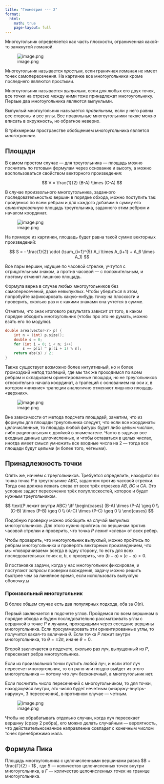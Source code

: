 ```yaml
---
title: "Геометрия --- 2"
format:
  html:
    math: true
    page-layout: full
---
```


Многоугольник определяется как часть плоскости, ограниченная какой-то замкнутой ломаной.

![image.png](/resources/images/polygons.png)

Многоугольник называется *простым*, если граничная ломаная не имеет точек самопересечения. На картинке все многоугольники кроме последнего являются простыми.

Многоугольник называется *выпуклым*, если для любых его двух точек, все точки на отрезке между ними тоже принадлежат многоугольнику. Первые два многоугольника являются выпуклыми.

Выпуклый многоугольник называется *правильным*, если у него равны все стороны и все углы. Все правильные многоугольники также можно вписать в окружность, но обратное неверно.

В трёхмерном пространстве обобщением многоугольника является *многогранник*.

## Площади

В самом простом случае — для треугольника — площадь можно посчитать по готовым формулам через основание и высоту, а можно воспользоваться свойством векторного произведения:

$$
    V = \frac{1}{2} (B-A) \times (C-A)
$$

В случае произвольного многоугольника, заданного последовательностью вершин в порядке обхода, можно поступить так: пройдемся по всем ребрам и для каждого добавим в сумму его *ориентированную* площадь треугольника, заданного этим ребром и началом координат.

![image.png](/resources/images/square_with_triangles.png)

На примере из картинки, площадь будет равна такой сумме векторных произведений:

$$
    S = - \frac{1}{2} \cdot (\sum_{i=1}^{5} A_i \times A_{i+1} + A_6 \times A_1)
$$

Все пары вершин, идущие по часовой стрелке, учтутся с отрицательным знаком, а против часовой — с положительным, и поэтому отменят лишнюю площадь.

Формула верна в случае любых многоугольников без самопересечений, даже невыпуклых. Чтобы убедиться в этом, попробуйте зафиксировать какую-нибудь точку на плоскости и проверить, сколько раз и с какими знаками она учтется в сумме.

Отметим, что знак итогового результата зависит от того, в каком порядке обходить многоугольник (чтобы про это не думать, можно взять его по модулю).

```C++
double area(vector<r> p) {
    int n = (int) p.size();
    double s = 0;
    for (int i = 0; i < n; i++)
        s += p[i] ^ p[(i + 1) % n];
    return abs(s) / 2;
}
```

Также существует возможно более интуитивный, но и более громоздкий метод трапеций, где мы так же проходимся по всем ребрам и складываем ориентированные площади, но не треугольников относительно начала координат, а трапеций с основанием на оси $x$, в котором «нижние» трапеции аналогично отменяют лишнюю площадь «верхних».

![image.png](/resources/images/square_with_trapezoids.png)

Вне зависимости от метода подсчета площадей, заметим, что из формулы для площади треугольника следует, что если все координаты целочисленные, то площадь любой фигуры будет либо целым числом, либо рациональным с двойкой в знаменателе. Часто в задачах все входные данные целочисленные, и чтобы оставаться в целых числах, иногда имеет смысл умножить все входные числа на $2$ — тогда все площади будут целыми (и более того, чётными).

## Принадлежность точки

Опять же, начнём с треугольников. Требуется определить, находится ли точка точка $P$ в треугольнике $ABC$, заданном против часовой стрелки. Тогда она должна лежать слева от всех трёх отрезков $AB$, $BC$ и $CA$. Это условие задаст пересечение трёх полуплоскостей, которое и будет нужным треугольником.

$$
    \text{P лежит внутри ABC} \iff \begin{cases}
    (B-A) \times (P-A) \geq 0 \\
    (C-B) \times (P-B) \geq 0 \\
    (A-C) \times (P-C) \geq 0 \\
    \end{cases}
$$

Подобную проверку можно обобщить на случай выпуклых многоугольников. Для этого нужно пройтись по вершинам против часовой стрелки и проверить, что точка $P$ лежит «слева» от всех ребер.

Чтобы проверить, что многоугольник выпуклый, можно пройтись по ребрам многоугольника и проверять векторным произведением, что мы «поворачиваем» всегда в одну сторону, то есть для всех последовательных точек $a$, $b$, $c$ проверить, что $(b-a)\times(c-a) > 0$.

В постановке задачи, когда у нас многоугольник фиксирован, и поступают *запросы* проверки вхождения, задачу можно решить быстрее чем за линейное время, если использовать выпуклую оболочку.ы

### Произвольный многоугольник

В более общем случае есть два популярных подхода, оба за $O(n)$.

Первый заключается в подсчете углов. Пройдемся по всем вершинам в порядке обхода и будем последовательно рассматривать углы с вершиной в точке $P$ и лучами, проходящими через соседние вершины многоугольника. Если просуммировать эти ориентированные углы, то получится какая-то величина $\theta$. Если точка $P$ лежит внутри многоугольника, то $\theta = \pm 2 \pi$, иначе $\theta = 0$.

Второй заключается в подсчете, сколько раз луч, выпущенный из $P$, пересекает ребра многоугольника.

Если из произвольной точки пустить любой луч, и если этот луч пересечет многоугольник, то он рано или поздно выйдет из этого многоугольника — потому что луч бесконечный, а многоугольник нет.

Если посчитать число пересечений с многоугольником, то для точки, находящейся внутри, это число будет нечетным («наружу-внутрь-наружу», 3 пересечения), в противном случае — четным.

![image.png](/resources/images/inner_point_ray_method.png)

Чтобы не обрабатывать отдельно случаи, когда луч пересекает вершину (сразу 2 ребра), его можно делать случайным — вероятность, что действительнозначное направление совпадет с конечным числом точек пренебрежимо мала.

## Формула Пика

Площадь многоугольника с целочисленными вершинами равна $В + \frac{Г}{2} - 1$ , где *$В$* — количество целочисленных точек внутри многоугольника, а *$Г$* — количество целочисленных точек на границе многоугольника.
